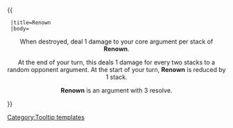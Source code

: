 {{ {{{1|Tooltip hover box}}}
  |title=Renown
  |body=<center>When destroyed, deal 1 damage to your core argument per stack of '''Renown'''. 

At the end of your turn, this deals 1 damage for every two stacks to a random opponent argument. At the start of your turn, '''Renown''' is reduced by 1 stack. 

'''Renown''' is an argument with 3 resolve.
</center>
}}<noinclude>[[Category:Tooltip templates]]</noinclude>